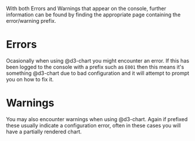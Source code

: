 
<Meta title="Errors & Warnings/Introduction" />

With both Errors and Warnings that appear on the console, further information can be found by finding the appropriate page containing the error/warning prefix.

# Errors

Ocasionally when using @d3-chart you might encounter an error. If this has been logged to the console with a prefix such as `E001` then this means it's something @d3-chart due to bad configuration and it will attempt to prompt you on how to fix it.

# Warnings

You may also encounter warnings when using @d3-chart. Again if prefixed these usually indicate a configuration error, often in these cases you will have a partially rendered chart.
